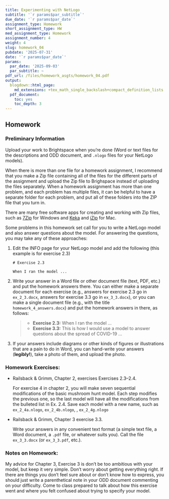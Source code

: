 ```yaml
---
title: Experimenting with NetLogo
subtitle: '`r params$par_subtitle`'
due_date: '`r params$par_date`'
assignment_type: Homework
short_assignment_type: HW
med_assignment_type: Homework
assignment_number: 4
weight: 4
slug: homework_04
pubdate: '2025-07-31'
date: '`r params$par_date`'
params:
  par_date: '2025-09-03'
  par_subtitle: ~
pdf_url: /files/homework_asgts/homework_04.pdf
output:
  blogdown::html_page:
    md_extensions: +tex_math_single_backslash+compact_definition_lists
  pdf_document:
    toc: yes
    toc_depth: 3
---
```

## Homework

### Preliminary Information

Upload your work to Brightspace when you're done (Word or text files for the descriptions and ODD document, and `.nlogo` files for your NetLogo models).

When there is more than one file for a homework assignment, I recommend that you make a Zip file containing all of the files for the different parts of the assignment and upload the Zip file to Brighspace instead of uploading the files separately.  When a homework assignment has more than one problem, and each problem has multiple files, it can be helpful to have a separate folder for each problem, and put all of these folders into the ZIP file that you turn in.

There are many free software apps for creating and working with Zip files, such as [7Zip](https://www.7-zip.org/) for Windows and [Keka](https://www.keka.io/en/) and [iZip](https://www.izip.com) for Mac.

Some problems in this homework set call for you to write a NetLogo model and also answer questions about the model. For answering the questions, you may take any of these approaches:

1. Edit the INFO page for your NetLogo model and add the following (this example is for exercise 2.3)
   ```
   # Exercise 2.3

   When I ran the model ...
   ```

2. Write your answer in a Word file or other document file (text, PDF, etc.) and put the homework answers there. You can either make a separate document for each exercise 
   (e.g., answers for exercise 2.3 go in `ex_2_3.docx`, answers for exercise 3.3 go in `ex_3_3.docx`), or you can make a single document file (e.g., with the 
   title `homework_4_answers.docx`) and put the homework answers in there, as follows:

   > * **Exercise 2.3:** When I ran the model ...
   > * **Exercise 3.3:** This is how I would use a model to answer questions about the spread of COVID-19 ...

3. If your answers include diagrams or other kinds of figures or illustrations that are a pain to do in Word, you can hand-write your answers (**legibly!**), take a photo of them, and upload the photo.

### Homework Exercises:



* Railsback & Grimm, Chapter 2, exercises Exercises 2.3--2.4.

  For exercise 4 in chapter 2, you will make seven sequential modifications of the basic mushroom hunt model. Each step modifies the previous one, so the last model will have all the modifications from the bulleted list in Ex. 2.4. Save each model with a new name, such as `ex_2_4a.nlogo`, `ex_2_4b.nlogo`, \dots, `ex_2_4g.nlogo`

* Railsback & Grimm, Chapter 3 exercise 3.3.

  Write your answers in any convenient text format (a simple text file, a Word document, a `.pdf` file, or whatever suits you). Call the file `ex_3_3.docx` (or `ex_3_3.pdf`, etc.).

### Notes on Homework:


My advice for Chapter 3, Exercise 3 is don't be too ambitious with your model, but keep it very
simple. Don't worry about getting everything right. If there are things you don't feel sure about or
don't know how to express, you should just write a parenthetical note in your ODD document commenting
on your difficulty. Come to class prepared to talk about how this exercise went and where
you felt confused about trying to specify your model.